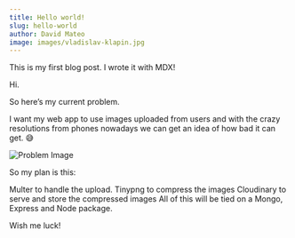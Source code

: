 ```yaml
---
title: Hello world!
slug: hello-world
author: David Mateo
image: images/vladislav-klapin.jpg
---
```


This is my first blog post. I wrote it with MDX!

Hi.

So here’s my current problem.

I want my web app to use images uploaded from users and with the crazy resolutions from phones nowadays we can get an idea of how bad it can get. 😅

![Problem Image](images/vladislav-klapin.jpg)

So my plan is this:

Multer to handle the upload.
Tinypng to compress the images
Cloudinary to serve and store the compressed images
All of this will be tied on a Mongo, Express and Node package.

Wish me luck!
